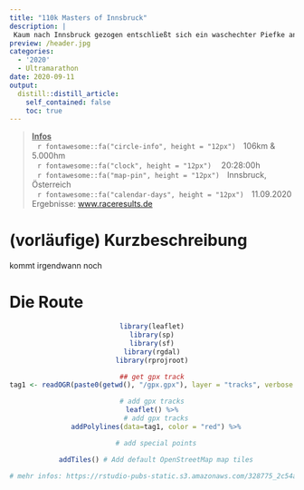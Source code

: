 ```yaml
---
title: "110k Masters of Innsbruck"
description: |
 Kaum nach Innsbruck gezogen entschließt sich ein waschechter Piefke an einem Berglauf teilzunehmen. Statt den konfortablen 42 Kilometern über knapp 110 Kilometern. Ein prägendes Erlebnis in jeder Hinsicht.
preview: /header.jpg
categories: 
  - '2020'
  - Ultramarathon
date: 2020-09-11
output:
  distill::distill_article:
    self_contained: false
    toc: true
---
```

>
<p style="text-align: left;"> 
<u><b> Infos </u></b><br>
&ensp;&thinsp;`r fontawesome::fa("circle-info", height = "12px")`&ensp;&thinsp;  106km & 5.000hm <br>
&ensp;&thinsp;`r fontawesome::fa("clock", height = "12px")` &ensp;&thinsp; 20:28:00h <br>
&ensp;&thinsp;`r fontawesome::fa("map-pin", height = "12px")`&ensp;&thinsp;  Innsbruck, Österreich <br>
&ensp;&thinsp;`r fontawesome::fa("calendar-days", height = "12px")`&ensp;&thinsp; 11.09.2020 <br>
Ergebnisse: [www.raceresults.de](https://my.raceresult.com/134062/results?lang=de)

# (vorläufige) Kurzbeschreibung

kommt irgendwann noch

# Die Route
<center>
```r
library(leaflet)
library(sp)
library(sf)
library(rgdal)
library(rprojroot)

## get gpx track
tag1 <- readOGR(paste0(getwd(), "/gpx.gpx"), layer = "tracks", verbose = FALSE)

# add gpx tracks
leaflet() %>%
  # add gpx tracks
  addPolylines(data=tag1, color = "red") %>%

  # add special points

  addTiles() # Add default OpenStreetMap map tiles

# mehr infos: https://rstudio-pubs-static.s3.amazonaws.com/328775_2c54adb6ac734563b88c14bce515b012.html

```
</center>

